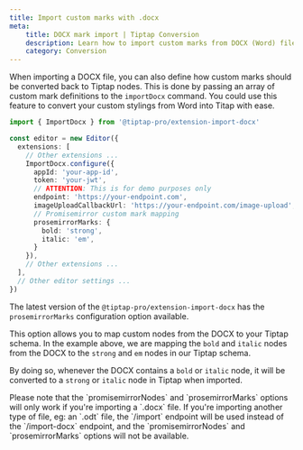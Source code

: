 ```yaml
---
title: Import custom marks with .docx
meta:
    title: DOCX mark import | Tiptap Conversion
    description: Learn how to import custom marks from DOCX (Word) files using the Import extension in our docs.
    category: Conversion
---
```



When importing a DOCX file, you can also define how custom marks should be converted back to Tiptap nodes. This is done by passing an array of custom mark definitions to the `importDocx` command. You could use this feature to convert your custom stylings from Word into Titap with ease.

```ts
import { ImportDocx } from '@tiptap-pro/extension-import-docx'

const editor = new Editor({
  extensions: [
    // Other extensions ...
    ImportDocx.configure({
      appId: 'your-app-id',
      token: 'your-jwt',
      // ATTENTION: This is for demo purposes only
      endpoint: 'https://your-endpoint.com',
      imageUploadCallbackUrl: 'https://your-endpoint.com/image-upload',
      // Promisemirror custom mark mapping
      prosemirrorMarks: {
        bold: 'strong',
        italic: 'em',
      }
    }),
    // Other extensions ...
  ],
  // Other editor settings ...
})
```

The latest version of the `@tiptap-pro/extension-import-docx` has the `prosemirrorMarks` configuration option available.

This option allows you to map custom nodes from the DOCX to your Tiptap schema. In the example above, we are mapping the `bold` and `italic` nodes from the DOCX to the `strong` and `em` nodes in our Tiptap schema.

By doing so, whenever the DOCX contains a `bold` or `italic` node, it will be converted to a `strong` or `italic` node in Tiptap when imported.

<Callout title='DOCX, "prosemirrorNodes" and "prosemirrorMarks"' variant="info">
  Please note that the `promisemirrorNodes` and `prosemirrorMarks` options will only work if you're importing a `.docx` file. If you're importing another type of file, eg: an `.odt` file, the `/import` endpoint will be used instead of the `/import-docx` endpoint, and the `promisemirrorNodes` and `prosemirrorMarks` options will not be available.
</Callout>

